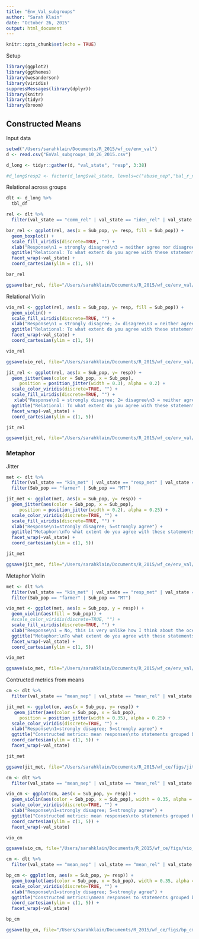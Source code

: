 ```yaml
---
title: "Env_Val_subgroups"
author: "Sarah Klain"
date: "October 26, 2015"
output: html_document
---
```


```r
knitr::opts_chunk$set(echo = TRUE)
```

Setup

```r
library(ggplot2)
library(ggthemes)
library(wesanderson)
library(viridis)
suppressMessages(library(dplyr))
library(knitr)
library(tidyr)
library(broom)
```

## Constructed Means

Input data
```r
setwd("/Users/sarahklain/Documents/R_2015/wf_ce/env_val")
d <- read.csv("EnVal_subgroups_10_26_2015.csv")
```

```r
d_long <- tidyr::gather(d, "val_state", "resp", 3:38)

#d_long$resp2 <- factor(d_long$val_state, levels=c("abuse_nep","bal_r_nep", "crisis_r_nep", "spaceship_nep", "bau_nep", "extract_r_ins", "clean_inst", "loss_r_ins", "comm_rel", "iden_rel", "kin_rel","resp_rel","wild_rel", "health_r_rel", "other_rel", "tech_r",  "decade_r_mor","right_r_mor",  "kin_met", "resp_met", "iden_met", "other_met", "mean_nep", "mean_rel", "mean_met", "mean_inst", "mean_mor"))
```

Relational across groups

```r
dlt <- d_long %>% 
  tbl_df

rel <- dlt %>% 
  filter(val_state == "comm_rel" | val_state == "iden_rel" | val_state == "kin_rel" | val_state == "wild_rel" | val_state == "health_rel2" | val_state == "other_rel")

bar_rel <- ggplot(rel, aes(x = Sub_pop, y= resp, fill = Sub_pop)) +
  geom_boxplot() +
  scale_fill_viridis(discrete=TRUE, "") +
  xlab("Response\n1 = strongly disagree\n3 = neither agree nor disagree\n5 = strongly agree") +
  ggtitle("Relational: To what extent do you agree with these statements?") +
  facet_wrap(~val_state) +
  coord_cartesian(ylim = c(1, 5)) 

bar_rel

ggsave(bar_rel, file="/Users/sarahklain/Documents/R_2015/wf_ce/env_val/plots/bar_rel.pdf")
```

Relational Violin

```r
vio_rel <- ggplot(rel, aes(x = Sub_pop, y= resp, fill = Sub_pop)) +
  geom_violin() +
  scale_fill_viridis(discrete=TRUE, "") +
  xlab("Response\n1 = strongly disagree; 2= disagree\n3 = neither agree nor disagree\n 4 = agree; 5 = strongly agree") +
  ggtitle("Relational: To what extent do you agree with these statements?") +
  facet_wrap(~val_state) +
  coord_cartesian(ylim = c(1, 5)) 

vio_rel

ggsave(vio_rel, file="/Users/sarahklain/Documents/R_2015/wf_ce/env_val/plots/vio_rel.pdf")
```

```r
jit_rel <- ggplot(rel, aes(x = Sub_pop, y= resp)) +
  geom_jitter(aes(color = Sub_pop, x = Sub_pop), 
     position = position_jitter(width = 0.3), alpha = 0.2) +
  scale_color_viridis(discrete=TRUE, "") +
  scale_fill_viridis(discrete=TRUE, "") +
   xlab("Response\n1 = strongly disagree; 2= disagree\n3 = neither agree nor disagree\n 4 = agree; 5 = strongly agree") +
  ggtitle("Relational: To what extent do you agree with these statements?") +
  facet_wrap(~val_state) +
  coord_cartesian(ylim = c(1, 5)) 

jit_rel

ggsave(jit_rel, file="/Users/sarahklain/Documents/R_2015/wf_ce/env_val/plots/jit_rel.pdf")
```

### Metaphor

Jitter

```r
met <- dlt %>% 
  filter(val_state == "kin_met" | val_state == "resp_met" | val_state == "iden_met" | val_state == "other_met") %>% 
  filter(Sub_pop == "farmer" | Sub_pop == "MT")

jit_met <- ggplot(met, aes(x = Sub_pop, y= resp)) +
  geom_jitter(aes(color = Sub_pop, x = Sub_pop), 
     position = position_jitter(width = 0.2), alpha = 0.25) +
  scale_color_viridis(discrete=TRUE, "") +
  scale_fill_viridis(discrete=TRUE, "") +
  xlab("Response\n1=strongly disagree; 5=strongly agree") +
  ggtitle("Metaphor:\nTo what extent do you agree with these statements?\nI think about the forest/ocean and the animals in it like...") +
  facet_wrap(~val_state) +
  coord_cartesian(ylim = c(1, 5)) 

jit_met

ggsave(jit_met, file="/Users/sarahklain/Documents/R_2015/wf_ce/env_val/plots/jit_met.pdf")
```

Metaphor Violin

```r
met <- dlt %>% 
  filter(val_state == "kin_met" | val_state == "resp_met" | val_state == "iden_met" | val_state == "other_met") %>% 
  filter(Sub_pop == "farmer" | Sub_pop == "MT")

vio_met <- ggplot(met, aes(x = Sub_pop, y = resp)) +
  geom_violin(aes(fill = Sub_pop)) +
  #scale_color_viridis(discrete=TRUE, "") +
  scale_fill_viridis(discrete=TRUE, "") +
  xlab("Response\n1 = No, this is very unlike how I think about the ocean;\n5 = Yes, this is very much like how I think about the ocean") +
  ggtitle("Metaphor:\nTo what extent do you agree with these statements?\nI think about the forest/ocean and the animals in it like...") +
  facet_wrap(~val_state) +
  coord_cartesian(ylim = c(1, 5)) 

vio_met

ggsave(vio_met, file="/Users/sarahklain/Documents/R_2015/wf_ce/env_val/plots/vio_met.pdf")
```
Contructed metrics from means

```r
cm <- dlt %>%
  filter(val_state == "mean_nep" | val_state == "mean_rel" | val_state == "mean_inst" | val_state == "mean_mor" | val_state == "mean_met" )

jit_met <- ggplot(cm, aes(x = Sub_pop, y= resp)) +
   geom_jitter(aes(color = Sub_pop, x = Sub_pop), 
     position = position_jitter(width = 0.35), alpha = 0.25) +
  scale_color_viridis(discrete=TRUE, "") +
  xlab("Response\n1=strongly disagree; 5=strongly agree") +
  ggtitle("Constructed metrics: mean responses\nto statements grouped by theme") +
  coord_cartesian(ylim = c(1, 5)) +
  facet_wrap(~val_state)

jit_met

ggsave(jit_met, file="/Users/sarahklain/Documents/R_2015/wf_ce/figs/jit_met.pdf")
```

```r
cm <- dlt %>%
  filter(val_state == "mean_nep" | val_state == "mean_rel" | val_state == "mean_inst" | val_state == "mean_mor" | val_state == "mean_met" )

vio_cm <- ggplot(cm, aes(x = Sub_pop, y= resp)) +
  geom_violin(aes(color = Sub_pop, x = Sub_pop), width = 0.35, alpha = 0.25) +
  scale_color_viridis(discrete=TRUE, "") +
  xlab("Response\n1=strongly disagree; 5=strongly agree") +
  ggtitle("Constructed metrics: mean responses\nto statements grouped by theme") +
  coord_cartesian(ylim = c(1, 5)) +
  facet_wrap(~val_state)

vio_cm

ggsave(vio_cm, file="/Users/sarahklain/Documents/R_2015/wf_ce/figs/vio_cm.pdf")
```

```r
cm <- dlt %>%
  filter(val_state == "mean_nep" | val_state == "mean_rel" | val_state == "mean_inst" | val_state == "mean_mor" | val_state == "mean_met" )

bp_cm <- ggplot(cm, aes(x = Sub_pop, y= resp)) +
  geom_boxplot(aes(color = Sub_pop, x = Sub_pop), width = 0.35, alpha = 0.25) +
  scale_color_viridis(discrete=TRUE, "") +
  xlab("Response\n1=strongly disagree; 5=strongly agree") +
  ggtitle("Constructed metrics:\nmean responses to statements grouped by theme") +
  coord_cartesian(ylim = c(1, 5)) +
  facet_wrap(~val_state)

bp_cm

ggsave(bp_cm, file="/Users/sarahklain/Documents/R_2015/wf_ce/figs/bp_cm.pdf")
```
